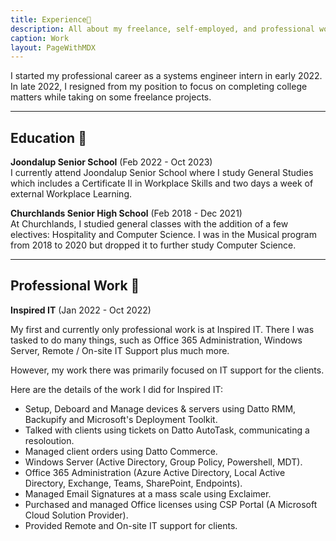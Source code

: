 ```yaml
---
title: Experience👷
description: All about my freelance, self-employed, and professional work experience.
caption: Work
layout: PageWithMDX
---
```


I started my professional career as a systems engineer intern in early 2022. In late 2022, I resigned from my position to focus on completing college matters while taking on some freelance projects.

---

## Education 🏫

**Joondalup Senior School** (Feb 2022 - Oct 2023)
<br />
I currently attend Joondalup Senior School where I study General Studies which includes a Certificate II in Workplace Skills and two days a week of external Workplace Learning.

**Churchlands Senior High School** (Feb 2018 - Dec 2021)
<br />
At Churchlands, I studied general classes with the addition of a few electives: Hospitality and Computer Science. I was in the Musical program from 2018 to 2020 but dropped it to further study Computer Science.

---

## Professional Work 💼

**Inspired IT** (Jan 2022 - Oct 2022)

My first and currently only professional work is at Inspired IT. There I was tasked to do many things, such as Office 365 Administration, Windows Server, Remote / On-site IT Support plus much more.

However, my work there was primarily focused on IT support for the clients. 

Here are the details of the work I did for Inspired IT:

- Setup, Deboard and Manage devices & servers using Datto RMM, Backupify and Microsoft's Deployment Toolkit.
- Talked with clients using tickets on Datto AutoTask, communicating a resoloution.
- Managed client orders using Datto Commerce.
- Windows Server (Active Directory, Group Policy, Powershell, MDT).
- Office 365 Administration (Azure Active Directory, Local Active Directory, Exchange, Teams, SharePoint, Endpoints).
- Managed Email Signatures at a mass scale using Exclaimer.
- Purchased and managed Office licenses using CSP Portal (A Microsoft Cloud Solution Provider).
- Provided Remote and On-site IT support for clients.